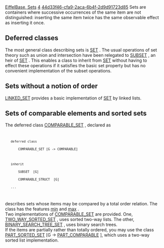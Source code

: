 [[Property:title|EiffelBase, Sets]]
[[Property:weight|4]]
[[Property:uuid|44d33f46-cfa9-2aca-6b4f-2d9d91723d85]]
Sets are containers where successive occurrences of the same item are not distinguished: inserting the same item twice has the same observable effect as inserting it once.

==Deferred classes==

The most general class describing sets is [[ref:libraries/base/reference/set_chart|SET]] . The usual operations of set theory such as union and intersection have been relegated to [[ref:libraries/base/reference/subset_chart|SUBSET]] , an heir of [[ref:libraries/base/reference/set_chart|SET]] . This enables a class to inherit from [[ref:libraries/base/reference/set_chart|SET]]  without having to effect these operations if it satisfies the basic set property but has no convenient implementation of the subset operations. 

==Sets without a notion of order==

[[ref:libraries/base/reference/linked_set_chart|LINKED_SET]]  provides a basic implementation of [[ref:libraries/base/reference/set_chart|SET]]  by linked lists. 

==Sets of comparable elements and sorted sets==

The deferred class [[ref:libraries/base/reference/comparable_set_chart|COMPARABLE_SET]] , declared as 
<code>
	deferred class
		COMPARABLE_SET [G -> COMPARABLE]

	inherit
		SUBSET  [G]
		COMPARABLE_STRUCT  [G]
	...
</code>

describes sets whose items may be compared by a total order relation. The class has the features [[ref:libraries/base/reference/comparable_set_chart|min]]  and [[ref:libraries/base/reference/comparable_set_chart|max]] . <br/>
Two implementations of [[ref:libraries/base/reference/comparable_set_chart|COMPARABLE_SET]]  are provided. One, [[ref:libraries/base/reference/two_way_sorted_set_chart|TWO_WAY_SORTED_SET]] , uses sorted two-way lists. The other, [[ref:libraries/base/reference/binary_search_tree_set_chart|BINARY_SEARCH_TREE_SET]] , uses binary search trees. <br/>
If the items are partially rather than totally ordered, you may use the class [[ref:libraries/base/reference/part_sorted_set_chart|PART_SORTED_SET]]  [G -> [[ref:libraries/base/reference/part_comparable_chart|PART_COMPARABLE]] ], which uses a two-way sorted list implementation. 




